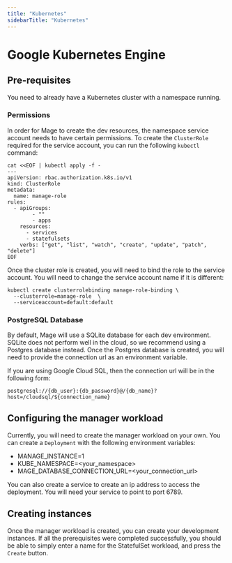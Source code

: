 ```yaml
---
title: "Kubernetes"
sidebarTitle: "Kubernetes"
---
```


# Google Kubernetes Engine

## Pre-requisites

You need to already have a Kubernetes cluster with a namespace running.

### Permissions

In order for Mage to create the dev resources, the namespace service account
needs to have certain permissions. To create the `ClusterRole` required for the
service account, you can run the following `kubectl` command:

```
cat <<EOF | kubectl apply -f -
---
apiVersion: rbac.authorization.k8s.io/v1
kind: ClusterRole
metadata:
  name: manage-role
rules:
  - apiGroups:
        - ""
        - apps
    resources:
      - services
      - statefulsets
    verbs: ["get", "list", "watch", "create", "update", "patch", "delete"]
EOF
```

Once the cluster role is created, you will need to bind the role to the 
service account. You will need to change the service account name if it is
different:

```
kubectl create clusterrolebinding manage-role-binding \
  --clusterrole=manage-role  \
  --serviceaccount=default:default
```

### PostgreSQL Database

By default, Mage will use a SQLite database for each dev environment. SQLite
does not perform well in the cloud, so we recommend using a Postgres database
instead. Once the Postgres database is created, you will need to provide the 
connection url as an environment variable.

If you are using Google Cloud SQL, then the connection url will be in the following
form:

```
postgresql://{db_user}:{db_password}@/{db_name}?host=/cloudsql/${connection_name}
```

## Configuring the manager workload

Currently, you will need to create the manager workload on your own. You can create
a `Deployment` with the following environment variables:

* MANAGE_INSTANCE=1
* KUBE_NAMESPACE=<your_namespace>
* MAGE_DATABASE_CONNECTION_URL=<your_connection_url>

You can also create a service to create an ip address to access the deployment. You will
need your service to point to port 6789.

## Creating instances

Once the manager workload is created, you can create your development instances. If all the
prerequisites were completed successfully, you should be able to simply enter a name for the
StatefulSet workload, and press the `Create` button.
